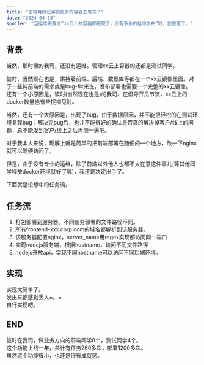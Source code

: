 ```yaml
---
title: "前端竟然还需要更多的容器去发布？"
date: "2024-04-15"
spoiler: "当运维跟我说“xx云上的容器都用完了，没有多余的给你发布”时，我震惊了。"
---
```


## 背景

当然，那时候的我司，还没有运维。管理xx云上容器的还都是测试同学。

彼时，当然现在也是，秉持着前端、后端、数据库等都在一个xx云镜像里面。对于一些纯前端的需求或是bug-fix来说，发布部署也需要一个完整的xx云镜像。  
还有一个小原因是，彼时(当然现在也是)的我司，在倡导开员节流，xx云上的docker数量也有些捉襟见肘。  

当然，还有一个大原因是，出现了bug，由于数据原因，并不能很轻松的在测试环境复现bug；解决完bug后，也并不能很好的确认是否真的解决掉客户/线上的问题，总不能发到客户/线上之后再测一遍吧。

对于我本人来说，理解上就是简单的把前端部署在随便的一个地方，改一下nginx就可以随便访问了。  

但是，由于没有专业的运维，除了前端以外他人也都不太在意这件事儿(等其他同学释放docker环境就好了嘛)，我还是决定出手了。

下面就是设想中的任务流。


## 任务流

1. 打包部署到服务器。不同任务部署的文件路径不同。
2. 所有frontend-xxx.corp.com的域名都解析到该服务器。
3. 该服务器配置nginx，server_name用regex实现都访问同一端口
4. 实现nodejs服务端，根据hostname，访问不同文件路径
5. nodejs开放api，实现不同hostname可以访问不同后端环境。

## 实现
实现太简单了。  
发出来都感觉丢人=。=  
自行实现吧。

## END

彼时在我司，做业务方向的前端同学8个，测试同学4个。  
这个功能上线一年，共计有任务260多次，部署1200多次。  
虽然这个功能很小，也还是很有成就感。  